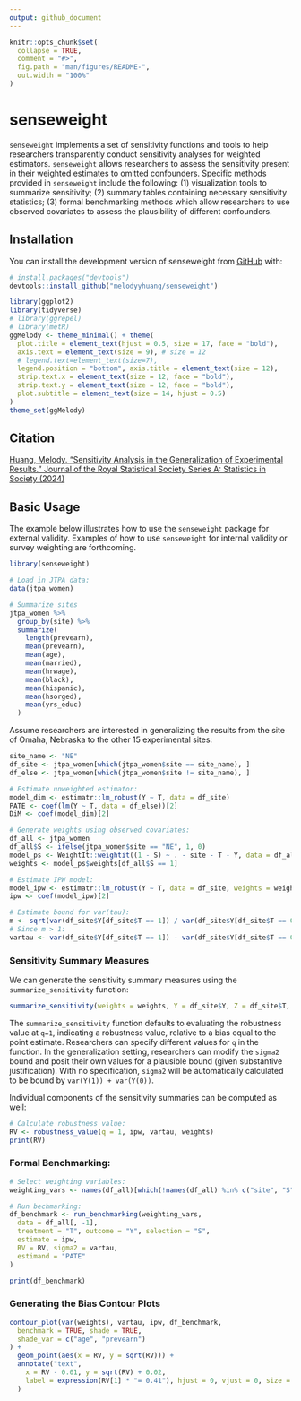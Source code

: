 ```yaml
---
output: github_document
---
```


<!-- README.md is generated from README.Rmd. Please edit that file -->

```r
knitr::opts_chunk$set(
  collapse = TRUE,
  comment = "#>",
  fig.path = "man/figures/README-",
  out.width = "100%"
)
```

# senseweight

<!-- badges: start -->
<!-- badges: end -->

`senseweight` implements a set of sensitivity functions and tools to help researchers transparently conduct sensitivity analyses for weighted estimators. `senseweight` allows researchers to assess the sensitivity present in their weighted estimates to omitted confounders. Specific methods provided in `senseweight` include the following: (1) visualization tools to summarize sensitivity; (2) summary tables containing necessary sensitivity statistics; (3) formal benchmarking methods which allow researchers to use observed covariates to assess the plausibility of different confounders. 

## Installation

You can install the development version of senseweight from [GitHub](https://github.com/) with:

``` r
# install.packages("devtools")
devtools::install_github("melodyyhuang/senseweight")
```
```r
library(ggplot2)
library(tidyverse)
# library(ggrepel)
# library(metR)
ggMelody <- theme_minimal() + theme(
  plot.title = element_text(hjust = 0.5, size = 17, face = "bold"),
  axis.text = element_text(size = 9), # size = 12
  # legend.text=element_text(size=7),
  legend.position = "bottom", axis.title = element_text(size = 12),
  strip.text.x = element_text(size = 12, face = "bold"),
  strip.text.y = element_text(size = 12, face = "bold"),
  plot.subtitle = element_text(size = 14, hjust = 0.5)
)
theme_set(ggMelody)
```

## Citation
[Huang, Melody. "Sensitivity Analysis in the Generalization of Experimental Results."  Journal of the Royal Statistical Society Series A: Statistics in Society (2024)](https://academic.oup.com/jrsssa/advance-article-abstract/doi/10.1093/jrsssa/qnae012/7626119)

## Basic Usage

The example below illustrates how to use the `senseweight` package for external validity. Examples of how to use `senseweight` for internal validity or survey weighting are forthcoming. 

```r
library(senseweight)

# Load in JTPA data:
data(jtpa_women)
```


```r
# Summarize sites
jtpa_women %>%
  group_by(site) %>%
  summarize(
    length(prevearn),
    mean(prevearn),
    mean(age),
    mean(married),
    mean(hrwage),
    mean(black),
    mean(hispanic),
    mean(hsorged),
    mean(yrs_educ)
  )
```


Assume researchers are interested in generalizing the results from the site of Omaha, Nebraska to the other 15 experimental sites: 
```r
site_name <- "NE"
df_site <- jtpa_women[which(jtpa_women$site == site_name), ]
df_else <- jtpa_women[which(jtpa_women$site != site_name), ]

# Estimate unweighted estimator:
model_dim <- estimatr::lm_robust(Y ~ T, data = df_site)
PATE <- coef(lm(Y ~ T, data = df_else))[2]
DiM <- coef(model_dim)[2]

# Generate weights using observed covariates:
df_all <- jtpa_women
df_all$S <- ifelse(jtpa_women$site == "NE", 1, 0)
model_ps <- WeightIt::weightit((1 - S) ~ . - site - T - Y, data = df_all, method = "ebal", estimand = "ATT")
weights <- model_ps$weights[df_all$S == 1]

# Estimate IPW model:
model_ipw <- estimatr::lm_robust(Y ~ T, data = df_site, weights = weights)
ipw <- coef(model_ipw)[2]

# Estimate bound for var(tau):
m <- sqrt(var(df_site$Y[df_site$T == 1]) / var(df_site$Y[df_site$T == 0]))
# Since m > 1:
vartau <- var(df_site$Y[df_site$T == 1]) - var(df_site$Y[df_site$T == 0])
```

### Sensitivity Summary Measures 
We can generate the sensitivity summary measures using the `summarize_sensitivity` function: 
```r
summarize_sensitivity(weights = weights, Y = df_site$Y, Z = df_site$T, sigma2 = vartau, estimand = "PATE")
```


The `summarize_sensitivity` function defaults to evaluating the robustness value at `q=1`, indicating a robustness value, relative to a bias equal to the point estimate. Researchers can specify different values for `q` in the function. In the generalization setting, researchers can modify the `sigma2` bound and posit their own values for a plausible bound (given substantive justification). With no specification, `sigma2` will be automatically calculated to be bound by `var(Y(1)) + var(Y(0))`. 

Individual components of the sensitivity summaries can be computed as well: 

```r
# Calculate robustness value:
RV <- robustness_value(q = 1, ipw, vartau, weights)
print(RV)
```


### Formal Benchmarking: 
```r
# Select weighting variables:
weighting_vars <- names(df_all)[which(!names(df_all) %in% c("site", "S", "Y", "T"))]

# Run bechmarking:
df_benchmark <- run_benchmarking(weighting_vars,
  data = df_all[, -1],
  treatment = "T", outcome = "Y", selection = "S",
  estimate = ipw,
  RV = RV, sigma2 = vartau,
  estimand = "PATE"
)

print(df_benchmark)
```

### Generating the Bias Contour Plots 
```r
contour_plot(var(weights), vartau, ipw, df_benchmark,
  benchmark = TRUE, shade = TRUE,
  shade_var = c("age", "prevearn")
) +
  geom_point(aes(x = RV, y = sqrt(RV))) +
  annotate("text",
    x = RV - 0.01, y = sqrt(RV) + 0.02,
    label = expression(RV[1] * "= 0.41"), hjust = 0, vjust = 0, size = 3
  )
```

